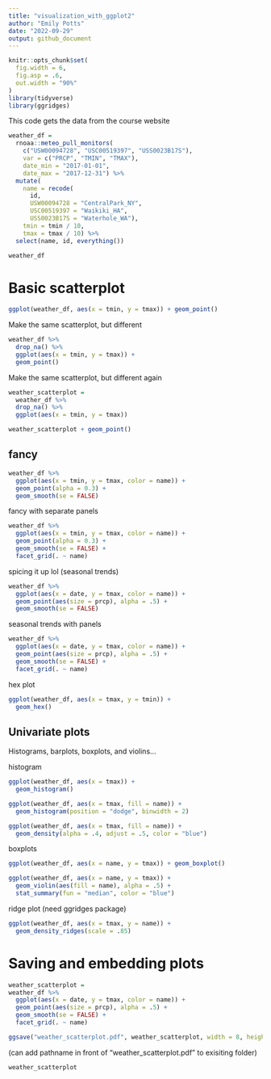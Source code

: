 ```yaml
---
title: "visualization_with_ggplot2"
author: "Emily Potts"
date: "2022-09-29"
output: github_document
---
```


```r
knitr::opts_chunk$set(
  fig.width = 6,
  fig.asp = .6,
  out.width = "90%"
)
library(tidyverse)
library(ggridges)
```

This code gets the data from the course website
```r
weather_df = 
  rnoaa::meteo_pull_monitors(
    c("USW00094728", "USC00519397", "USS0023B17S"),
    var = c("PRCP", "TMIN", "TMAX"), 
    date_min = "2017-01-01",
    date_max = "2017-12-31") %>%
  mutate(
    name = recode(
      id, 
      USW00094728 = "CentralPark_NY", 
      USC00519397 = "Waikiki_HA",
      USS0023B17S = "Waterhole_WA"),
    tmin = tmin / 10,
    tmax = tmax / 10) %>%
  select(name, id, everything())

weather_df
```


# Basic scatterplot
```r
ggplot(weather_df, aes(x = tmin, y = tmax)) + geom_point()
```

Make the same scatterplot, but different

```r
weather_df %>%
  drop_na() %>%
  ggplot(aes(x = tmin, y = tmax)) + 
  geom_point()
```

Make the same scatterplot, but different again
```r
weather_scatterplot =
  weather_df %>%
  drop_na() %>%
  ggplot(aes(x = tmin, y = tmax))

weather_scatterplot + geom_point()
```

## fancy
```r
weather_df %>%
  ggplot(aes(x = tmin, y = tmax, color = name)) +
  geom_point(alpha = 0.3) + 
  geom_smooth(se = FALSE) 
```

fancy with separate panels
```r
weather_df %>%
  ggplot(aes(x = tmin, y = tmax, color = name)) +
  geom_point(alpha = 0.3) + 
  geom_smooth(se = FALSE) + 
  facet_grid(. ~ name)
```

spicing it up lol (seasonal trends)
```r
weather_df %>%
  ggplot(aes(x = date, y = tmax, color = name)) + 
  geom_point(aes(size = prcp), alpha = .5) +
  geom_smooth(se = FALSE)
```

seasonal trends with panels
```r
weather_df %>%
  ggplot(aes(x = date, y = tmax, color = name)) + 
  geom_point(aes(size = prcp), alpha = .5) +
  geom_smooth(se = FALSE) + 
  facet_grid(. ~ name)
```

hex plot
```r
ggplot(weather_df, aes(x = tmax, y = tmin)) + 
  geom_hex()
```

## Univariate plots
Histograms, barplots, boxplots, and violins...

histogram
```r
ggplot(weather_df, aes(x = tmax)) + 
  geom_histogram()
```

```r
ggplot(weather_df, aes(x = tmax, fill = name)) + 
  geom_histogram(position = "dodge", binwidth = 2)
```

```r
ggplot(weather_df, aes(x = tmax, fill = name)) + 
  geom_density(alpha = .4, adjust = .5, color = "blue")
```

boxplots
```r
ggplot(weather_df, aes(x = name, y = tmax)) + geom_boxplot()
```

```r
ggplot(weather_df, aes(x = name, y = tmax)) + 
  geom_violin(aes(fill = name), alpha = .5) + 
  stat_summary(fun = "median", color = "blue")
```

ridge plot (need ggridges package)
```r
ggplot(weather_df, aes(x = tmax, y = name)) + 
  geom_density_ridges(scale = .85)

```

# Saving and embedding plots
```r
weather_scatterplot =
weather_df %>%
  ggplot(aes(x = date, y = tmax, color = name)) + 
  geom_point(aes(size = prcp), alpha = .5) +
  geom_smooth(se = FALSE) + 
  facet_grid(. ~ name)

ggsave("weather_scatterplot.pdf", weather_scatterplot, width = 8, height = 5)
```
(can add pathname in front of "weather_scatterplot.pdf" to exisiting folder)

```r
weather_scatterplot
```





